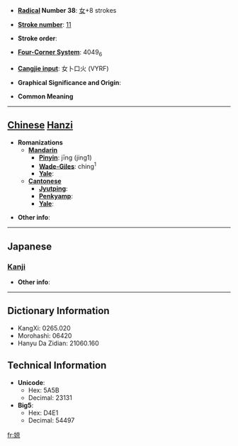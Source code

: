 * '''[[Wiktionary:Chinese radical index| Radical]] Number 38''': [[Wiktionary:Chinese radical index 女|女]]+8 strokes

* '''[[Wiktionary:Chinese total strokes index|Stroke number]]''': [[Wiktionary:Chinese total strokes index 11|11]]

* '''Stroke order''': 

* '''[[Wiktionary:Chinese four corner index|Four-Corner System]]''': 4049<sub>6</sub>

* '''[[Wiktionary:Chinese Cangjie index|Cangjie input]]''': 女卜口火 (VYRF)

* '''Graphical Significance and Origin''': 

* '''Common Meaning'''

----

== [[Chinese]] [[Hanzi]] ==

* '''Romanizations'''
** '''[[Mandarin]]'''
*** '''[[Pinyin]]''': jīng (jing1)
*** '''[[Wade-Giles]]''': ching<sup>1</sup>
*** '''[[Yale]]''': 
** '''[[Cantonese]]'''
*** '''[[Jyutping]]''':
*** '''[[Penkyamp]]''': 
*** '''[[Yale]]''': 

* '''Other info''': 

----

==Japanese==
===[[Kanji]]===
{{kanji|on readings=[[けい]] (kei), [[きょう]] (kyō)
|kun readings=
}}

* '''Other info''':  

----

== Dictionary Information ==

* KangXi: 0265.020
* Morohashi: 06420
* Hanyu Da Zidian: 21060.160

== Technical Information ==

* '''Unicode''':
** Hex: 5A5B
** Decimal: 23131
* '''Big5''':
** Hex: D4E1
** Decimal: 54497

[[fr:婛]]
